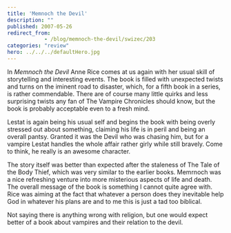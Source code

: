```yaml
---
title: 'Memnoch the Devil'
description: ""
published: 2007-05-26
redirect_from: 
            - /blog/memnoch-the-devil/swizec/203
categories: "review"
hero: ../../../defaultHero.jpg
---
```

In _Memnoch the Devil_ Anne Rice comes at us again with her usual skill of storytelling and interesting events. The book is filled with unexpected twists and turns on the iminent road to disaster, which, for a fifth book in a series, is rather commendable. There are of course many little quirks and less surprising twists any fan of The Vampire Chronicles should know, but the book is probably acceptable even to a fresh mind.

Lestat is again being his usual self and begins the book with being overly stressed out about something, claiming his life is in peril and being an overall pantsy. Granted it was the Devil who was chasing him, but for a vampire Lestat handles the whole affair rather girly while still bravely. Come to think, he really is an awesome character.

The story itself was better than expected after the staleness of The Tale of the Body Thief, which was very similar to the earlier books. Memrnoch was a nice refreshing venture into more misterious aspects of life and death. The overall message of the book is something I cannot quite agree with. Rice was aiming at the fact that whatever a person does they inevitable help God in whatever his plans are and to me this is just a tad too biblical.

Not saying there is anything wrong with religion, but one would expect better of a book about vampires and their relation to the devil.
